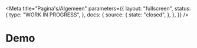 
<Meta
  title="Pagina's/Algemeen"
  parameters={{
    layout: "fullscreen",
    status: {
      type: "WORK IN PROGRESS",
    },
    docs: {
      source: {
        state: "closed",
      },
    },
  }}
/>

# Demo

<Canvas>
  <Story name="Formulier">
    <Formulier />
  </Story>
</Canvas>

<Canvas>
  <Story name="Content">
    <Content />
  </Story>
</Canvas>

<Canvas>
  <Story name="Breadcrumbs">
    <Breadcrumbs />
  </Story>
</Canvas>

<Canvas>
  <Story name="Table">
    <Table />
  </Story>
</Canvas>

<Canvas>
  <Story name="Alerts">
    <Alerts />
  </Story>
</Canvas>

<Canvas>
  <Story name="Submenu">
    <Submenu />
  </Story>
</Canvas>

<Canvas>
  <Story name="Submenu grid">
    <SubmenuGrid />
  </Story>
</Canvas>

<Canvas>
  <Story name="Search in nav">
    <SearchInNav />
  </Story>
</Canvas>

<Canvas>
  <Story name="Filters (Energielijst)">
    <Filters />
  </Story>
</Canvas>

<Canvas>
  <Story name="Filters (Adviseurs)">
    <FiltersPersonen />
  </Story>
</Canvas>

<Canvas>
  <Story name="Hero">
    <Hero />
  </Story>
</Canvas>
